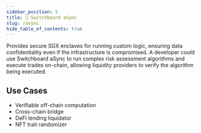 ```yaml
---
sidebar_position: 5
title: 🧩 Switchboard aSync
slug: /async
hide_table_of_contents: true
---
```


Provides secure SGX enclaves for running custom logic, ensuring data
confidentiality even if the infrastructure is compromised. A developer could use
Switchboard aSync to run complex risk assessment algorithms and execute trades
on-chain, allowing liquidity providers to verify the algorithm being executed.

## Use Cases

- Verifiable off-chain computation
- Cross-chain bridge
- DeFi lending liquidator
- NFT trait randomizer
